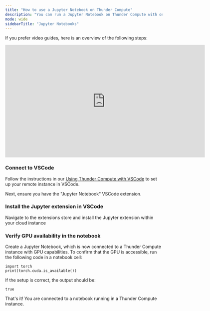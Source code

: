 ```yaml
---
title: "How to use a Jupyter Notebook on Thunder Compute"
description: "You can run a Jupyter Notebook on Thunder Compute with one command. Follow the steps below to try it yourself."
mode: wide
sidebarTitle: "Jupyter Notebooks"
---
```


If you prefer video guides, here is an overview of the following steps:

<iframe width="640" height="360" src="https://www.youtube.com/embed/XprbTJYTc6M?si=mhWfJS-n_5zLWHzj" title="YouTube video player" frameborder="0" allowfullscreen></iframe>

### Connect to VSCode
Follow the instructions in our [Using Thunder Compute with VSCode](https://thundercompute.com/docs/guides/vscode-integration-for-thunder-compute) to set up your remote instance in VSCode.

Next, ensure you have the "Jupyter Notebook" VSCode extension.

### Install the Jupyter extension in VSCode

Navigate to the extensions store and install the Jupyter extension within your cloud instance

### Verify GPU availability in the notebook

Create a Jupyter Notebook, which is now connected to a Thunder Compute instance with GPU capabilities. To confirm that the GPU is accessible, run the following code in a notebook cell:

```
import torch
print(torch.cuda.is_available())
```

If the setup is correct, the output should be:

```
true
```

That's it! You are connected to a notebook running in a Thunder Compute instance.

